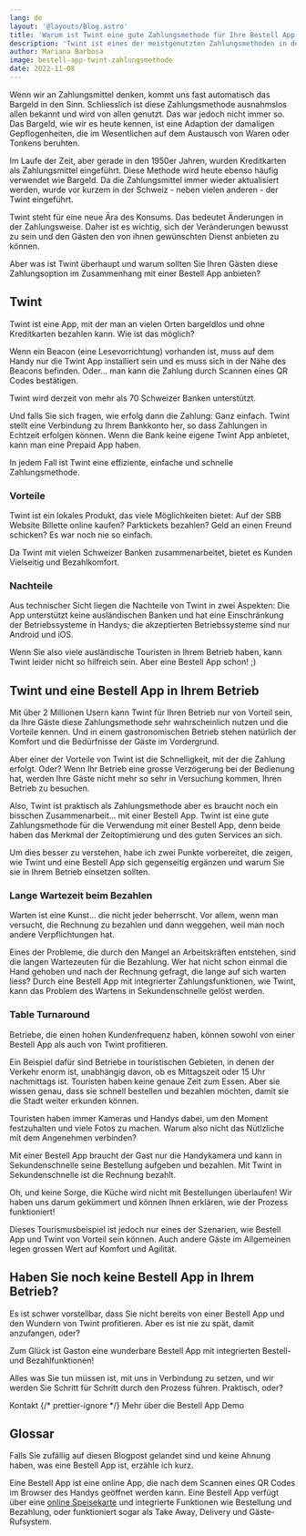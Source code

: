 ```yaml
---
lang: de
layout: '@layouts/Blog.astro'
title: 'Warum ist Twint eine gute Zahlungsmethode für Ihre Bestell App'
description: 'Twint ist eines der meistgenutzten Zahlungsmethoden in der Schweiz. Aber das ist nicht der einzige Grund, warum Twint ein Hit für Ihre Bestell App sein kann.'
author: Mariana Barbosa
image: bestell-app-twint-zahlungsmethode
date: 2022-11-08
---
```



Wenn wir an Zahlungsmittel denken, kommt uns fast automatisch das Bargeld in den Sinn. Schliesslich ist diese Zahlungsmethode ausnahmslos allen bekannt und wird von allen genutzt. Das war jedoch nicht immer so. Das Bargeld, wie wir es heute kennen, ist eine Adaption der damaligen Gepflogenheiten, die im Wesentlichen auf dem Austausch von Waren oder Tonkens beruhten.

Im Laufe der Zeit, aber gerade in den 1950er Jahren, wurden Kreditkarten als Zahlungsmittel eingeführt. Diese Methode wird heute ebenso häufig verwendet wie Bargeld. Da die Zahlungsmittel immer wieder aktualisiert werden, wurde vor kurzem in der Schweiz - neben vielen anderen - der Twint eingeführt.

Twint steht für eine neue Ära des Konsums. Das bedeutet Änderungen in der Zahlungsweise. Daher ist es wichtig, sich der Veränderungen bewusst zu sein und den Gästen den von ihnen gewünschten Dienst anbieten zu können.

Aber was ist Twint überhaupt und warum sollten Sie Ihren Gästen diese Zahlungsoption im Zusammenhang mit einer Bestell App anbieten?

## Twint

Twint ist eine App, mit der man an vielen Orten bargeldlos und ohne Kreditkarten bezahlen kann. Wie ist das möglich? 

Wenn ein Beacon (eine Lesevorrichtung) vorhanden ist, muss auf dem Handy nur die Twint App installiert sein und es muss sich in der Nähe des Beacons befinden. Oder... man kann die Zahlung durch Scannen eines QR Codes bestätigen.

Twint wird derzeit von mehr als 70 Schweizer Banken unterstützt.

Und falls Sie sich fragen, wie erfolg dann die Zahlung: Ganz einfach. Twint stellt eine Verbindung zu Ihrem Bankkonto her, so dass Zahlungen in Echtzeit erfolgen können. Wenn die Bank keine eigene Twint App anbietet, kann man eine Prepaid App haben.

In jedem Fall ist Twint eine effiziente, einfache und schnelle Zahlungsmethode.

### Vorteile

Twint ist ein lokales Produkt, das viele Möglichkeiten bietet: Auf der SBB Website Billette online kaufen? Parktickets bezahlen? Geld an einen Freund schicken? Es war noch nie so einfach.

Da Twint mit vielen Schweizer Banken zusammenarbeitet, bietet es Kunden Vielseitig und Bezahlkomfort.

### Nachteile

Aus technischer Sicht liegen die Nachteile von Twint in zwei Aspekten: Die App unterstützt keine ausländischen Banken und hat eine Einschränkung der Betriebssysteme in Handys; die akzeptierten Betriebssysteme sind nur Android und iOS.

Wenn Sie also viele ausländische Touristen in Ihrem Betrieb haben, kann Twint leider nicht so hilfreich sein. Aber eine Bestell App schon! ;)

## Twint und eine Bestell App in Ihrem Betrieb

Mit über 2 Millionen Usern kann Twint für Ihren Betrieb nur von Vorteil sein, da Ihre Gäste diese Zahlungsmethode sehr wahrscheinlich nutzen und die Vorteile kennen. Und in einem gastronomischen Betrieb stehen natürlich der Komfort und die Bedürfnisse der Gäste im Vordergrund. 

Aber einer der Vorteile von Twint ist die Schnelligkeit, mit der die Zahlung erfolgt. Oder? Wenn Ihr Betrieb eine grosse Verzögerung bei der Bedienung hat, werden Ihre Gäste nicht mehr so sehr in Versuchung kommen, Ihren Betrieb zu besuchen. 

Also, Twint ist praktisch als Zahlungsmethode aber es braucht noch ein bisschen Zusammenarbeit... mit einer Bestell App. Twint ist eine gute Zahlungsmethode für die Verwendung mit einer Bestell App, denn beide haben das Merkmal der Zeitoptimierung und des guten Services an sich.

Um dies besser zu verstehen, habe ich zwei Punkte vorbereitet, die zeigen, wie Twint und eine Bestell App sich gegenseitig ergänzen und warum Sie sie in Ihrem Betrieb einsetzen sollten.

### Lange Wartezeit beim Bezahlen

Warten ist eine Kunst... die nicht jeder beherrscht. Vor allem, wenn man versucht, die Rechnung zu bezahlen und dann weggehen, weil man noch andere Verpflichtungen hat.

Eines der Probleme, die durch den Mangel an Arbeitskräften entstehen, sind die langen Wartezeuten für die Bezahlung. Wer hat nicht schon einmal die Hand gehoben und nach der Rechnung gefragt, die lange auf sich warten liess? Durch eine Bestell App mit integrierter Zahlungsfunktionen, wie Twint, kann das Problem des Wartens in Sekundenschnelle gelöst werden.

### Table Turnaround

Betriebe, die einen hohen Kundenfrequenz haben, können sowohl von einer Bestell App als auch von Twint profitieren.

Ein Beispiel dafür sind Betriebe in touristischen Gebieten, in denen der Verkehr enorm ist, unabhängig davon, ob es Mittagszeit oder 15 Uhr nachmittags ist. Touristen haben keine genaue Zeit zum Essen. Aber sie wissen genau, dass sie schnell bestellen und bezahlen möchten, damit sie die Stadt weiter erkunden können.

Touristen haben immer Kameras und Handys dabei, um den Moment festzuhalten und viele Fotos zu machen. Warum also nicht das Nütlzliche mit dem Angenehmen verbinden?

Mit einer Bestell App braucht der Gast nur die Handykamera und kann in Sekundenschnelle seine Bestellung aufgeben und bezahlen. Mit Twint in Sekundenschnelle ist die Rechnung bezahlt.

Oh, und keine Sorge, die Küche wird nicht mit Bestellungen überlaufen! Wir haben uns darum gekümmert und können Ihnen erklären, wie der Prozess funktioniert!

Dieses Tourismusbeispiel ist jedoch nur eines der Szenarien, wie Bestell App und Twint von Vorteil sein können. Auch andere Gäste im Allgemeinen legen grossen Wert auf Komfort und Agilität.

## Haben Sie noch keine Bestell App in Ihrem Betrieb?

Es ist schwer vorstellbar, dass Sie nicht bereits von einer Bestell App und den Wundern von Twint profitieren. Aber es ist nie zu spät, damit anzufangen, oder?

Zum Glück ist Gaston eine wunderbare Bestell App mit integrierten Bestell- und Bezahlfunktionen!

Alles was Sie tun müssen ist, mit uns in Verbindung zu setzen, und wir werden Sie Schritt für Schritt durch den Prozess führen. Praktisch, oder? 

<ButtonList>
  <ButtonLink href="/de/kontakt/">Kontakt</ButtonLink>
  {/* prettier-ignore */}
  <ButtonLink href="/de/restaurant-bestell-app/">Mehr über die Bestell App</ButtonLink>
  <ButtonLink href="/de/demo/">Demo</ButtonLink>
</ButtonList>

## Glossar

Falls Sie zufällig auf diesen Blogpost gelandet sind und keine Ahnung haben, was eine Bestell App ist, erzähle ich kurz.

Eine Bestell App ist eine online App, die nach dem Scannen eines QR Codes im Browser des Handys geöffnet werden kann. Eine Bestell App verfügt über eine [online Speisekarte](/de/online-speisekarte/) und integrierte Funktionen wie Bestellung und Bezahlung, oder funktioniert sogar als Take Away, Delivery und Gäste-Rufsystem.
